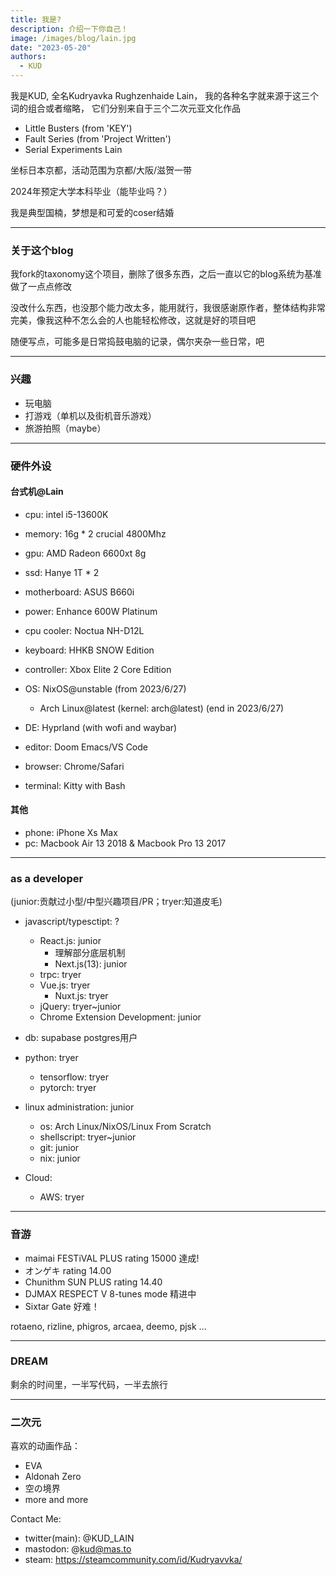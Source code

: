 ```yaml
---
title: 我是?
description: 介绍一下你自己！
image: /images/blog/lain.jpg
date: "2023-05-20"
authors:
  - KUD
---
```


我是KUD, 全名Kudryavka Rughzenhaide Lain， 我的各种名字就来源于这三个词的组合或者缩略， 它们分别来自于三个二次元亚文化作品

- Little Busters (from 'KEY')
- Fault Series (from 'Project Written')
- Serial Experiments Lain

坐标日本京都，活动范围为京都/大阪/滋贺一带

2024年预定大学本科毕业（能毕业吗？）

<Callout>
我是典型国楠，梦想是和可爱的coser结婚
</Callout>

---

### 关于这个blog

我fork的taxonomy这个项目，删除了很多东西，之后一直以它的blog系统为基准做了一点点修改

没改什么东西，也没那个能力改太多，能用就行，我很感谢原作者，整体结构非常完美，像我这种不怎么会的人也能轻松修改，这就是好的项目吧

随便写点，可能多是日常捣鼓电脑的记录，偶尔夹杂一些日常，吧

---

### 兴趣

- 玩电脑
- 打游戏（单机以及街机音乐游戏）
- 旅游拍照（maybe）

---

### 硬件外设

#### 台式机@Lain
- cpu: intel i5-13600K
- memory: 16g * 2 crucial 4800Mhz
- gpu: AMD Radeon 6600xt 8g
- ssd: Hanye 1T * 2
- motherboard: ASUS B660i
- power: Enhance 600W Platinum
- cpu cooler: Noctua NH-D12L
- keyboard: HHKB SNOW Edition
- controller: Xbox Elite 2 Core Edition

- OS: NixOS@unstable (from 2023/6/27)
  - Arch Linux@latest (kernel: arch@latest) (end in 2023/6/27)
- DE: Hyprland (with wofi and waybar)
- editor: Doom Emacs/VS Code
- browser: Chrome/Safari
- terminal: Kitty with Bash

#### 其他
- phone: iPhone Xs Max
- pc: Macbook Air 13 2018 & Macbook Pro 13 2017

---

### as a developer

(junior:贡献过小型/中型兴趣项目/PR；tryer:知道皮毛)

- javascript/typesctipt: ?
  - React.js: junior
    - 理解部分底层机制
    - Next.js(13): junior
  - trpc: tryer
  - Vue.js: tryer
    - Nuxt.js: tryer
  - jQuery: tryer~junior
  - Chrome Extension Development: junior

- db: supabase postgres用户

- python: tryer
  - tensorflow: tryer
  - pytorch: tryer

- linux administration: junior
  - os: Arch Linux/NixOS/Linux From Scratch
  - shellscript: tryer~junior
  - git: junior
  - nix: junior

- Cloud:
  - AWS: tryer

---

### 音游

- maimai FESTiVAL PLUS rating 15000 達成!
- オンゲキ rating 14.00
- Chunithm SUN PLUS rating 14.40
- DJMAX RESPECT V 8-tunes mode 精进中
- Sixtar Gate 好难！

rotaeno, rizline, phigros, arcaea, deemo, pjsk ...

---

### DREAM

剩余的时间里，一半写代码，一半去旅行

---

### 二次元

喜欢的动画作品：
- EVA
- Aldonah Zero
- 空の境界
- more and more

Contact Me:
- twitter(main): @KUD_LAIN
- mastodon: @kud@mas.to
- steam: https://steamcommunity.com/id/Kudryavvka/
